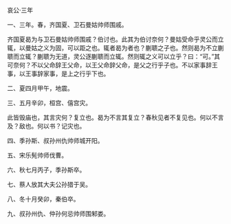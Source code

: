 

哀公·三年

一、三年。春，齐国夏、卫石曼姑帅师围戚。

齐国夏曷为与卫石曼姑帅师围戚？伯讨也。此其为伯讨奈何？曼姑受命乎灵公而立辄，以曼姑之义为固，可以距之也。辄者曷为者也？蒯聩之子也。然则曷为不立蒯聩而立辄？蒯聩为无道，灵公逐蒯聩而立辄。然则辄之义可以立乎？曰：“可。”其可奈何？不以父命辞王父命，以王父命辞父命，是父之行乎子也。不以家事辞王事，以王事辞家事，是上之行乎下也。

二、夏四月甲午，地震。

三、五月辛卯，桓宫、僖宫灾。

此皆毁庙也，其言灾何？复立也。曷为不言其复立？春秋见者不复见也。何以不言及？敌也。何以书？记灾也。

四、季孙斯、叔孙州仇帅师城开阳。

五、宋乐髡帅师伐曹。

六、秋七月丙子，季孙斯卒。

七、蔡人放其大夫公孙猎于吴。

八、冬十月癸卯，秦伯卒。

九、叔孙州仇、仲孙何忌帅师围邾娄。

